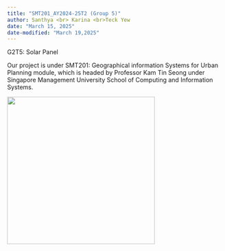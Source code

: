 ```yaml
---
title: "SMT201_AY2024-25T2 (Group 5)"
author: Santhya <br> Karina <br>Teck Yew 
date: "March 15, 2025"
date-modified: "March 19,2025"
---
```


G2T5: Solar Panel

Our project is under SMT201: Geographical information Systems for Urban Planning module, which is headed by Professor Kam Tin Seong under Singapore Management University School of Computing and Information Systems.

![](images/solar panel-02.png){fig-align="center" width="344"}
